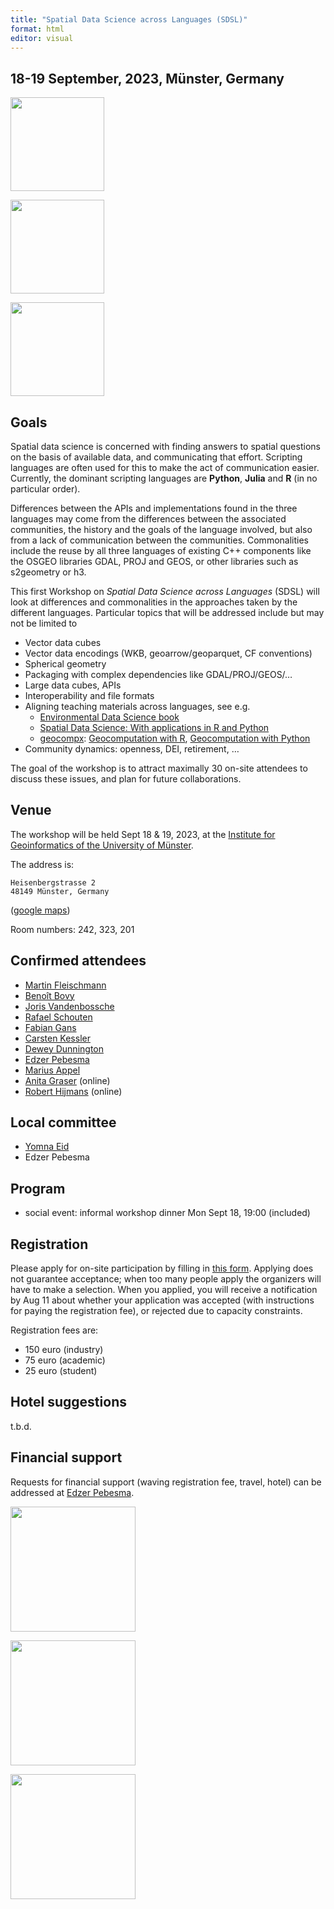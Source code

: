 ```yaml
---
title: "Spatial Data Science across Languages (SDSL)"
format: html
editor: visual
---
```


## 18-19 September, 2023, Münster, Germany

::: {layout-ncol=3}


![](https://upload.wikimedia.org/wikipedia/commons/thumb/c/c1/Rlogo.png/274px-Rlogo.png){width=150}

![](https://upload.wikimedia.org/wikipedia/commons/thumb/c/c3/Python-logo-notext.svg/438px-Python-logo-notext.svg.png){width=150}

![](https://upload.wikimedia.org/wikipedia/commons/thumb/1/1f/Julia_Programming_Language_Logo.svg/512px-Julia_Programming_Language_Logo.svg.png){width=150}

:::

## Goals

Spatial data science is concerned with finding answers to spatial
questions on the basis of available data, and communicating that
effort. Scripting languages are often used for this to make the
act of communication easier. Currently, the dominant scripting
languages are **Python**, **Julia** and **R** (in no particular
order). 

Differences between the APIs and implementations found in the three
languages may come from the differences between the associated
communities, the history and the goals of the language involved,
but also from a lack of communication between the communities.
Commonalities include the reuse by all three languages of existing
C++ components like the OSGEO libraries GDAL, PROJ and GEOS, or
other libraries such as s2geometry or h3.

This first Workshop on _Spatial Data Science across Languages_
(SDSL) will look at differences and commonalities in the approaches
taken by the different languages.  Particular topics that will be
addressed include but may not be limited to

* Vector data cubes
* Vector data encodings (WKB, geoarrow/geoparquet, CF conventions)
* Spherical geometry
* Packaging with complex dependencies like GDAL/PROJ/GEOS/…
* Large data cubes, APIs
* Interoperability and file formats
* Aligning teaching materials across languages, see e.g.
    * [Environmental Data Science book](https://edsbook.org/welcome.html)
	* [Spatial Data Science: With applications in R and Python](https://r-spatial.org/python/)
    * [geocompx](https://geocompx.org/): [Geocomputation with R](https://r.geocompx.org/), [Geocomputation with Python](https://py.geocompx.org/)
* Community dynamics: openness, DEI, retirement, …

The goal of the workshop is to attract maximally 30 on-site attendees
to discuss these issues, and plan for future collaborations.

## Venue

The workshop will be held Sept 18 & 19, 2023, at the
[Institute for Geoinformatics of the University of
Münster](https://ifgi.uni-muenster.de/en).

The address is: 

```
Heisenbergstrasse 2
48149 Münster, Germany
```
([google maps](https://goo.gl/maps/o4XRcakq37y8cjJX8))

Room numbers: 242, 323, 201

## Confirmed attendees

* [Martin Fleischmann](https://martinfleischmann.net/)
* [Benoît Bovy](https://github.com/benbovy)
* [Joris Vandenbossche](https://jorisvandenbossche.github.io/pages/about.html)
* [Rafael Schouten](https://github.com/rafaqz)
* [Fabian Gans](https://www.bgc-jena.mpg.de/person/fgans/4777761)
* [Carsten Kessler](https://www.hochschule-bochum.de/fbg/team/kessler/)
* [Dewey Dunnington](https://dewey.dunnington.ca/)
* [Edzer Pebesma](https://www.uni-muenster.de/Geoinformatics/institute/staff/index.php/119/Edzer_Pebesma)
* [Marius Appel](https://appel.staff.ifgi.de/)
* [Anita Graser](https://anitagraser.com/about/) (online)
* [Robert Hijmans](https://desp.ucdavis.edu/people/robert-j-hijmans) (online)

## Local committee

* [Yomna Eid](https://www.uni-muenster.de/Geoinformatics/en/institute/staff/index.php/413/Yomna_Eid)
* Edzer Pebesma

## Program

* social event: informal workshop dinner Mon Sept 18, 19:00 (included)

## Registration 

Please apply for on-site participation by filling in [this
form](https://forms.gle/dSRzhq6myanZjyUB6).  Applying does not
guarantee acceptance; when too many people apply the organizers
will have to make a selection. When you applied, you will receive a
notification by Aug 11 about whether your application was accepted
(with instructions for paying the registration fee), or rejected
due to capacity constraints.

Registration fees are:

* 150 euro (industry)
* 75 euro (academic) 
* 25 euro (student)

## Hotel suggestions

t.b.d.

## Financial support

Requests for financial support (waving registration fee, travel, hotel) can be addressed at
[Edzer Pebesma](mailto:edzer.pebesma@uni-muenster.de).

::: {layout-ncol=3}

[![](https://www.nfdi4earth.de/templates/nfdi4earth/images/NFDI4Earth_logo.png){width=200}](https://www.nfdi4earth.de/)

[![](Logo_ifgi_short.png){width=200}](https://www.uni-muenster.de/Geoinformatics/en/index.html)

[![](https://www.uni-muenster.de/imperia/md/images/allgemein/farbunabhaengig/wwu.svg){width=200}](https://www.uni-muenster.de/en/)

:::
